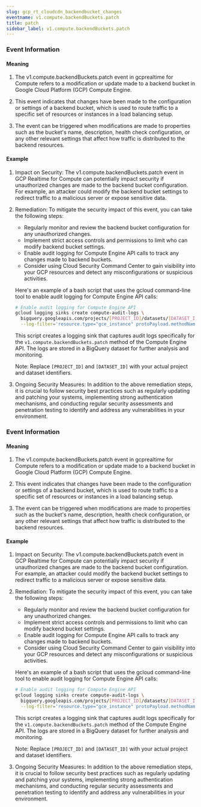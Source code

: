 ```yaml
--- 
slug: gcp_rt_cloudcdn_backendbucket_changes
eventname: v1.compute.backendBuckets.patch
title: patch
sidebar_label: v1.compute.backendBuckets.patch
---
```


### Event Information

#### Meaning

1. The v1.compute.backendBuckets.patch event in gcprealtime for Compute refers to a modification or update made to a backend bucket in Google Cloud Platform (GCP) Compute Engine.

2. This event indicates that changes have been made to the configuration or settings of a backend bucket, which is used to route traffic to a specific set of resources or instances in a load balancing setup.

3. The event can be triggered when modifications are made to properties such as the bucket's name, description, health check configuration, or any other relevant settings that affect how traffic is distributed to the backend resources.

#### Example

1. Impact on Security: The v1.compute.backendBuckets.patch event in GCP Realtime for Compute can potentially impact security if unauthorized changes are made to the backend bucket configuration. For example, an attacker could modify the backend bucket settings to redirect traffic to a malicious server or expose sensitive data.

2. Remediation: To mitigate the security impact of this event, you can take the following steps:

   - Regularly monitor and review the backend bucket configuration for any unauthorized changes.
   - Implement strict access controls and permissions to limit who can modify backend bucket settings.
   - Enable audit logging for Compute Engine API calls to track any changes made to backend buckets.
   - Consider using Cloud Security Command Center to gain visibility into your GCP resources and detect any misconfigurations or suspicious activities.

   Here's an example of a bash script that uses the gcloud command-line tool to enable audit logging for Compute Engine API calls:

   ```bash
   # Enable audit logging for Compute Engine API
   gcloud logging sinks create compute-audit-logs \
     bigquery.googleapis.com/projects/[PROJECT_ID]/datasets/[DATASET_ID] \
     --log-filter='resource.type="gce_instance" protoPayload.methodName="v1.compute.backendBuckets.patch"'
   ```

   This script creates a logging sink that captures audit logs specifically for the `v1.compute.backendBuckets.patch` method of the Compute Engine API. The logs are stored in a BigQuery dataset for further analysis and monitoring.

   Note: Replace `[PROJECT_ID]` and `[DATASET_ID]` with your actual project and dataset identifiers.

3. Ongoing Security Measures: In addition to the above remediation steps, it is crucial to follow security best practices such as regularly updating and patching your systems, implementing strong authentication mechanisms, and conducting regular security assessments and penetration testing to identify and address any vulnerabilities in your environment.




























### Event Information

#### Meaning

1. The v1.compute.backendBuckets.patch event in gcprealtime for Compute refers to a modification or update made to a backend bucket in Google Cloud Platform (GCP) Compute Engine.

2. This event indicates that changes have been made to the configuration or settings of a backend bucket, which is used to route traffic to a specific set of resources or instances in a load balancing setup.

3. The event can be triggered when modifications are made to properties such as the bucket's name, description, health check configuration, or any other relevant settings that affect how traffic is distributed to the backend resources.

#### Example

1. Impact on Security: The v1.compute.backendBuckets.patch event in GCP Realtime for Compute can potentially impact security if unauthorized changes are made to the backend bucket configuration. For example, an attacker could modify the backend bucket settings to redirect traffic to a malicious server or expose sensitive data.

2. Remediation: To mitigate the security impact of this event, you can take the following steps:

   - Regularly monitor and review the backend bucket configuration for any unauthorized changes.
   - Implement strict access controls and permissions to limit who can modify backend bucket settings.
   - Enable audit logging for Compute Engine API calls to track any changes made to backend buckets.
   - Consider using Cloud Security Command Center to gain visibility into your GCP resources and detect any misconfigurations or suspicious activities.

   Here's an example of a bash script that uses the gcloud command-line tool to enable audit logging for Compute Engine API calls:

   ```bash
   # Enable audit logging for Compute Engine API
   gcloud logging sinks create compute-audit-logs \
     bigquery.googleapis.com/projects/[PROJECT_ID]/datasets/[DATASET_ID] \
     --log-filter='resource.type="gce_instance" protoPayload.methodName="v1.compute.backendBuckets.patch"'
   ```

   This script creates a logging sink that captures audit logs specifically for the `v1.compute.backendBuckets.patch` method of the Compute Engine API. The logs are stored in a BigQuery dataset for further analysis and monitoring.

   Note: Replace `[PROJECT_ID]` and `[DATASET_ID]` with your actual project and dataset identifiers.

3. Ongoing Security Measures: In addition to the above remediation steps, it is crucial to follow security best practices such as regularly updating and patching your systems, implementing strong authentication mechanisms, and conducting regular security assessments and penetration testing to identify and address any vulnerabilities in your environment.

 